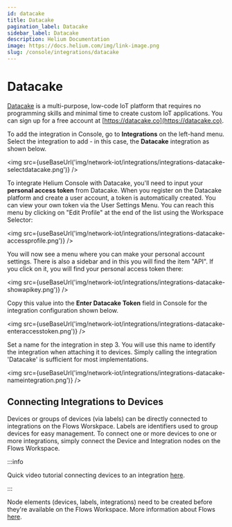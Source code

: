 ```yaml
---
id: datacake
title: Datacake
pagination_label: Datacake
sidebar_label: Datacake
description: Helium Documentation
image: https://docs.helium.com/img/link-image.png
slug: /console/integrations/datacake
---
```


# Datacake


[Datacake](https://datacake.co) is a multi-purpose, low-code IoT platform that requires no
programming skills and minimal time to create custom IoT applications. You can sign up for a free
account at [https://datacake.co](https://datacake.co).

To add the integration in Console, go to **Integrations** on the left-hand menu. Select the
integration to add - in this case, the **Datacake** integration as shown below.

<img src={useBaseUrl('img/network-iot/integrations/integrations-datacake-selectdatacake.png')} />

To integrate Helium Console with Datacake, you'll need to input your **personal access token** from
Datacake. When you register on the Datacake platform and create a user account, a token is
automatically created. You can view your own token via the User Settings Menu. You can reach this
menu by clicking on "Edit Profile" at the end of the list using the Workspace Selector:

<img src={useBaseUrl('img/network-iot/integrations/integrations-datacake-accessprofile.png')} />

You will now see a menu where you can make your personal account settings. There is also a sidebar
and in this you will find the item "API". If you click on it, you will find your personal access
token there:

<img src={useBaseUrl('img/network-iot/integrations/integrations-datacake-showapikey.png')} />

Copy this value into the **Enter Datacake Token** field in Console for the integration configuration
shown below.

<img src={useBaseUrl('img/network-iot/integrations/integrations-datacake-enteraccesstoken.png')} />

Set a name for the integration in step 3. You will use this name to identify the integration when
attaching it to devices. Simply calling the integration 'Datacake' is sufficient for most
implementations.

<img src={useBaseUrl('img/network-iot/integrations/integrations-datacake-nameintegration.png')} />

## Connecting Integrations to Devices

Devices or groups of devices (via labels) can be directly connected to integrations on the Flows
Worskpace. Labels are identifiers used to group devices for easy management. To connect one or more
devices to one or more integrations, simply connect the Device and Integration nodes on the Flows
Workspace.

:::info

Quick video tutorial connecting devices to an integration
[here](https://www.youtube.com/watch?v=lnERw1f7TGE).

:::

Node elements (devices, labels, integrations) need to be created before they're available on the
Flows Workspace. More information about Flows [here](/archive/console/flows/).
